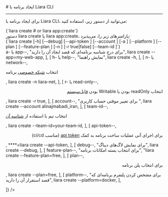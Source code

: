 

<Layout>
<Head>
<title>مستندات ساخت و ایجاد برنامه با Liara CLI - لیارا</title>
<meta property="og:title" content="مستندات خدمات رایانش ابری لیارا" />
<meta property="og:description" content="مستندات مربوط به نحوه ساخت و ایجاد برنامه در رابط کاربری خط فرمان لیارا"  />
<meta property="og:image" content="https://files.liara.ir/liara/logos/liara-poster.jpg" />
</Head>
# ایجاد برنامه با Liara CLI
<hr className="mb-2" />

برای 
ایجاد برنامه با Liara CLI،
می‌توانید از دستور زیر، استفاده کنید: 

<div className="h-2" />
<div dir="ltr">
<Highlight className='bash'>
{`liara create # or liara app:create`}
</Highlight>
</div>
<div className="h-2" />
<Asciinema id="create-new-app" />


<Section id="command-parameters" title="پارامترهای دستور" />
دستور <Important>liara create</Important> یا <Important>liara app:create</Important>، پارامترهای زیر را، می‌پذیرد:

<div className="h-2" />
<div dir="ltr">
<Highlight className='bash'>
{`liara create [-h] [--debug] [--api-token <value>]  [--account <value>] [-a
    <value>] [--platform <value>] [--plan <value>] [--feature-plan <value>] [-n <value>] [-r true|false] [--team-id <value>]`}
</Highlight>
</div>

<Table headers={[
  "پارامتر",
  "توضیحات",
  "مثال",
]} data={[
  [
    <Important>a- یا app--</Important>,
    "برای درج  شناسه برنامه‌ای که قصد ایجاد آن را دارید",
    <Important>liara create --app=my-web-app</Important>,
  ],
  [
    <Important>h- یا help--</Important>,
    "نمایش راهنما",
    <Important>liara create -h</Important>,
  ],
  [
    <Important>n- یا network--</Important>,
    <p>انتخاب <a href="/paas/details/private-network" className="text-[#2196f3] ">شبکه خصوصی</a> برنامه</p>,
    <Important> liara create -n liara-net</Important>,
  ],
  [
    <Important>r- یا read-only--</Important>,
    <div dir="rtl">
    <p>انتخاب readOnly بودن یا Writable بودن <a href="/paas/details/file-system" className="text-[#2196f3] ">فایل‌سیستم</a></p>
    </div>,
    <Important>liara create -r true</Important>,
  ],
  [
    <Important>account--</Important>,
    "برای تغییر موقتی حساب کاربری ",
    <Important>liara create --account alinajmabadi_iran</Important>,
  ],
   [
    <Important>team-id--</Important>,
    <p>انتخاب تیم با استفاده از <a href="/references/api/about/#team-id" className="text-[#2196f3]">شناسه آن</a></p>,
    <Important>liara create --team-id=your-team-id</Important>,
  ],
  [
    <Important>api-token--</Important>,
    <div dir="rtl">
    <p> برای اجرای آنی عملیات ساخت برنامه به کمک <a href="/references/api/about" className="text-[#2196f3] ">api token</a> (مناسب ci/cd)</p>
    </div>,
    <Important>****=liara create --api-token</Important>,
  ],
  [
    <Important>debug--</Important>,
    "برای نمایش لاگ‌های دیباگ",
    <Important>liara create --debug</Important>,
  ],
  [
    <Important>feature-plan--</Important>,
    "برای انتخاب بسته امکانات برنامه",
    <Important>"liara create --feature-plan=free</Important>,
  ],
  [
    <Important>plan--</Important>,
    <div dir="rtl">
    <p>برای انتخاب پلن برنامه</p>
    </div>,
    <Important>liara create --plan=free</Important>,
  ],
  [
    <Important>platform--</Important>,
    "برای مشخص کردن پلتفرم برنامه‌ای که قصد استقرار آن را دارید",
    <Important>liara create --platform=docker</Important>,
  ],

]} />
<div className="h-3" />

</Layout>